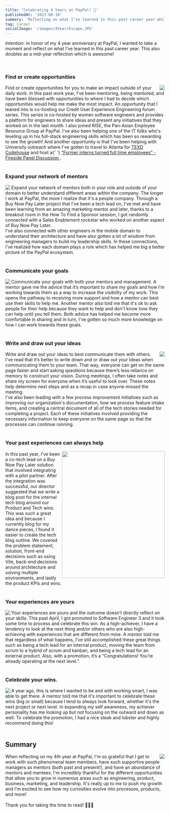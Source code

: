 ```yaml
---
title: 'Celebrating 4 Years at PayPal! 🎉'
publishedAt: '2023-08-10'
summary: 'Reflecting on what I’ve learned in this past career year while at PayPal.'
tag: Career
socialImage: '/images/4Year/Escape.JPG'
---
```


_Intention_: In honor of my 4 year anniversary at PayPal, I wanted to take a moment and reflect on what I’ve learned in this past career year. This also doubles as a mid-year reflection which is awesome!

<br />

### Find or create opportunities

<div>
  <img align="right" src="/images/4Year/Fireside.jpeg" />
  <span>
    Find or create opportunities for you to make an impact outside of your daily work. In this past
    work year, I've been mentoring, being mentored, and have been blessed with opportunities to
    where I had to decide which opportunities would help me make the most impact. An opportunity
    that I leaned into is co-hosting our Credit User Experience Engineering forum series. This
    series is co-hosted by women software engineers and provides a platform for engineers to share
    ideas and present any initiatives that they worked on in the last month. I also joined RISE, the
    Pan-Asian Employee Resource Group at PayPal. I've also been helping one of the IT folks who's
    leveling up in his full-stack engineering skills which has been so rewarding to see the growth!
    And another opportunity is that I've been helping with University outreach where I've gotten to
    travel to Atlanta for <a href="https://www.iamcngai.com/blogs/texd-2023">TEXD Codehouse</a> and
    host a{' '}
    <a href="https://www.linkedin.com/posts/courtneyngai1010_paypal-paypalcareers-university-activity-7092943673708982272-9rAA?utm_source=share&utm_medium=member_desktop">
      “Former interns turned full time employees” - Fireside Panel Discussion
    </a>
    .
  </span>
</div>
<br />

### Expand your network of mentors

<div>
  <img
    align="left"
    style={{ paddingRight: '1rem' }}
    src="https://images.unsplash.com/photo-1597733336794-12d05021d510?ixlib=rb-4.0.3&ixid=M3wxMjA3fDB8MHxwaG90by1wYWdlfHx8fGVufDB8fHx8fA%3D%3D&auto=format&fit=crop&w=3474&q=80"
  />
  Expand your network of mentors both in your role and outside of your domain to better understand different
  areas within the company. The longer I work at PayPal, the more I realize that it's a people company.
  Through a Buy Now Pay Later project that I've been a tech lead on, I've met and have been learning
  from an amazing marketing mentor and later, thanks to a breakout room in the How To Find a Sponsor
  session, I got randomly connected with a Sales Enablement rockstar who worked on another aspect of
  Buy Now Pay Later.
  <br />
  I've also connected with other engineers in the mobile domain to understand their architecture and
  have also gotten a lot of wisdom from engineering managers to build my leadership skills. In these
  connections, I've realized how each domain plays a role which has helped me big a better picture of
  the PayPal ecosystem.
</div>
<br />

### Communicate your goals

<div>
  <img
    align="left"
    style={{ paddingRight: '1rem' }}
    src="https://images.unsplash.com/photo-1530811761207-8d9d22f0a141?ixlib=rb-4.0.3&ixid=M3wxMjA3fDB8MHxwaG90by1wYWdlfHx8fGVufDB8fHx8fA%3D%3D&auto=format&fit=crop&w=2340&q=80"
  />
  Communicate your goals with both your mentors and management. A mentor gave me the advice that it’s
  important to share my goals and how I’m working towards them as a way to increase the visibility of
  my work. This opens the pathway to receiving more support and how a mentor can best use their skills
  to help me. Another mentor also told me that it's ok to ask people for their help because they want
  to help and don't know how they can help until you tell them. Both advice has helped me become more
  comfortable in sharing and in turn, I've gotten so much more knowledge on how I can work towards these
  goals.
  <br />
</div>
<br />

### Write and draw out your ideas

<div>
  <img
    align="right"
    src="https://images.unsplash.com/photo-1607703703674-df96af81dffa?ixlib=rb-4.0.3&ixid=M3wxMjA3fDB8MHxwaG90by1wYWdlfHx8fGVufDB8fHx8fA%3D%3D&auto=format&fit=crop&w=2340&q=80"
  />
  Write and draw out your ideas to best communicate them with others. I've read that it’s better to write
  down and or draw out your ideas when communicating them to your team. That way, everyone can get on
  the same page faster and start asking questions because there’s less reliance on memory to construct
  your vision. During meetings, I often take notes and share my screen for everyone when it’s useful
  to look over. These notes help determine next steps and as a recap in case anyone missed the meeting.
  <br />
  I've also been leading with a few process improvement initiatives such as improving our organization's
  documentation, how we process feature intake items, and creating a central document of all of the tech
  stories needed for completing a project. Each of these initiatives involved providing the necessary
  information to keep everyone on the same page so that the processes can continue running.
</div>

<br />

### Your past experiences can always help

<div>
  <img align="right" width="325px" height="400px" src="/images/4Year/Chicago.png" />
  In this past year, I’ve been a co-tech lead on a Buy Now Pay Later solution that involved integrating
  with a pilot partner. After the integration was successful, our director suggested that we write a
  blog post for the internal tech blog around our Product and Tech wins. This was such a great idea and
  because I currently blog for my dance pieces, I found it easier to create the tech blog outline. We
  covered the problem statement, solution, front-end decisions such as using Vite, back-end decisions
  around architecture and solving multiple environments, and lastly the product KPIs and wins.
</div>
<br />

### Your experiences are yours

<div>
  <img align="left" style={{ paddingRight: '1rem' }} src="/images/4Year/Aquarium.jpg" />
  Your experiences are yours and the outcome doesn’t directly reflect on your skills. This past April,
  I got promoted to Software Engineer 3 and it took some time to process and celebrate this win. As a
  high-achiever, I have a tendency to look at the next thing and/or others who are also high-achieving
  with experiences that are different from mine. A mentor told me that regardless of what happens, I’ve
  still accomplished these great things such as being a tech lead for an internal product, moving the
  team from scrum to a hybrid of scrum and kanban, and being a tech lead for an external product. Also,
  with a promotion, it’s a “Congratulations! You’re already operating at the next level.”.
</div>
<br />

### Celebrate your wins.

<div>
  <img align="left" style={{ paddingRight: '1rem' }} src="/images/4Year/Escape.JPG" />A year ago,
  this is where I wanted to be and with working smart, I was able to get there. A mentor told me
  that it's important to celebrate these wins (big or small) because I tend to always look forward,
  whether it's the next project or next level. In expanding my self awareness, my achiever
  personality has me looking up but not focusing on the outward and down as well. To celebrate the
  promotion, I had a nice steak and lobster and highly recommend doing this!
</div>
<br />

## Summary

<div>
  <img align="right" src="/images/4Year/San_Jose.jpg" />
  When reflecting on my 4th year at PayPal, I'm so grateful that I get to work with such phenomenal team
  members, have such supportive people managers as mentors (both past and present!), and have an abundance
  of mentors and mentees. I'm incredibly thankful for the different opportunities that allow you to grow
  in numerous areas such as engineering, product, business, marketing, and leadership. It's really up
  to me to push my growth and I'm excited to see how my curiosities evolve into processes, products,
  and more!
  <br />
  <br />
  Thank you for taking the time to read! 🙇🏻‍♀️
</div>
<br />
